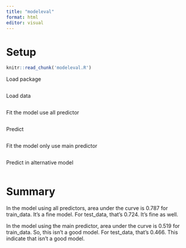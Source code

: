 ---
title: "modeleval"
format: html
editor: visual
---

# Setup
```{r, include=FALSE, cache=FALSE}
knitr::read_chunk('modeleval.R')
```

Load package
```{r,package}
```
Load data
```{r,data}
```
Fit the model use all predictor
```{r,fit}
```
Predict
```{r,predict}
```

Fit the model only use main predictor
```{r,fit2}
```

Predict in alternative model
```{r,predict2}
```

# Summary
In the model using all predictors, area under the curve is 0.787 for train_data. It's a fine model.
For test_data, that's 0.724. It's fine as well.

In the model using the main predictor, area under the curve is 0.519 for train_data. So, this isn't a good model.
For test_data, that's 0.466. This indicate that isn't a good model.
